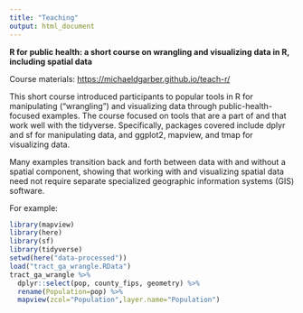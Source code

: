 ```yaml
---
title: "Teaching"
output: html_document
---
```


**R for public health: a short course on wrangling and visualizing data in R, including spatial data**

Course materials: <https://michaeldgarber.github.io/teach-r/>

This short course introduced participants to popular tools in R for manipulating ("wrangling") and visualizing data through public-health-focused examples. The course focused on tools that are a part of and that work well with the tidyverse. Specifically, packages covered include dplyr and sf for manipulating data, and ggplot2, mapview, and tmap for visualizing data.

Many examples transition back and forth between data with and without a spatial component, showing that working with and visualizing spatial data need not require separate specialized geographic information systems (GIS) software.

For example:

```r
library(mapview)
library(here)
library(sf)
library(tidyverse)
setwd(here("data-processed"))
load("tract_ga_wrangle.RData")
tract_ga_wrangle %>% 
  dplyr::select(pop, county_fips, geometry) %>% 
  rename(Population=pop) %>% 
  mapview(zcol="Population",layer.name="Population")
```
